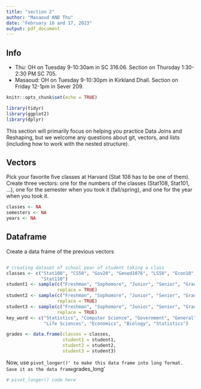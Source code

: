 ```yaml
---
title: "section 2"
author: "Masaoud AND Thu"
date: "February 16 and 17, 2023"
output: pdf_document
---
```


## Info

- Thu: OH on Tuesday 9-10:30am in SC 316.06. Section on Thursday 1:30-2:30 PM SC 705.
- Masaoud: OH on Tuesday 9-10:30pm in Kirkland Dhall. Section on Friday 12-1pm in Sever 209.

\newpage

```r
knitr::opts_chunk$set(echo = TRUE)
```

```r
library(tidyr)
library(ggplot2)
library(dplyr)
```

This section will primarily focus on helping you practice Data Joins and Reshaping, but we welcome any questions about git, vectors, and lists (including how to work with the nested structure).

## Vectors

Pick your favorite five classes at Harvard (Stat 108 has to be one of them). Create three vectors: one for the numbers of the classes (Stat108, Stat101, ...), one for the semester when you took it (fall/spring), and one for the year when you took it. 


```r
classes <- NA
semesters <- NA
years <- NA
```

## Dataframe

Create a data frame of the previous vectors

```r

```

```r
# creating dataset of school year of student taking a class
classes <- c("Stat108", "CS50", "Gov20", "Gened1076", "LS50", "Econ10", "SCRB188", 
             "Stat110")
student1 <- sample(c("Freshman", "Sophomore", "Junior", "Senior", "Grad"), 8,  
                   replace = TRUE)
student2 <- sample(c("Freshman", "Sophomore", "Junior", "Senior", "Grad"), 8,  
                   replace = TRUE)
student3 <- sample(c("Freshman", "Sophomore", "Junior", "Senior", "Grad"), 8,  
                   replace = TRUE)
key_word <- c("Statistics", "Computer Science", "Government", "General", 
              "Life Sciences", "Economics", "Biology", "Statistics")

grades <- data.frame(classes = classes,
                     student1 = student1,
                     student2 = student2, 
                     student3 = student3)
```

Now, use `pivot_longer()' to make this data frame into long format. Save it as the data frame `grades_long'

```r
# pivot_longer() code here
```




